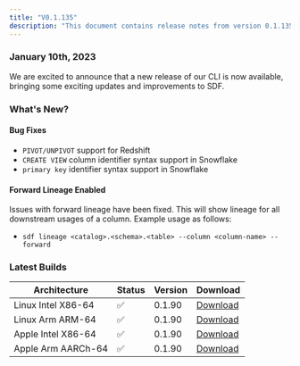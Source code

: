 ```yaml
---
title: "V0.1.135"
description: "This document contains release notes from version 0.1.135 of SDF."
---
```

### January 10th, 2023

We are excited to announce that a new release of our CLI is now available, bringing some exciting updates and improvements to SDF.

### What's New?

#### Bug Fixes

- `PIVOT/UNPIVOT` support for Redshift
- `CREATE VIEW` column identifier syntax support in Snowflake
- `primary key` identifier syntax support in Snowflake

#### Forward Lineage Enabled

Issues with forward lineage have been fixed. This will show lineage for all downstream usages of a column. Example usage as follows: 

- `sdf lineage <catalog>.<schema>.<table> --column <column-name> --forward`

### Latest Builds

| Architecture           | Status | Version | Download |
| ---------------------- | ------ | ------- | -------- |
| Linux Intel X86-64     |   ✅   | 0.1.90  | [Download](https://cdn.sdf.com/releases/download/sdf-v0.1.135-x86_64-unknown-linux-musl.tar.gz) |
| Linux Arm ARM-64       |   ✅   | 0.1.90  | [Download](https://cdn.sdf.com/releases/download/sdf-v0.1.135-arm-unknown-linux-gnueabihf.tar.gz) |
| Apple Intel X86-64     |   ✅   | 0.1.90  | [Download](https://cdn.sdf.com/releases/download/sdf-v0.1.135-x86_64-apple-darwin.tar.gz) |
| Apple Arm AARCh-64     |   ✅   | 0.1.90  | [Download](https://cdn.sdf.com/releases/download/sdf-v0.1.135-aarch64-apple-darwin.tar.gz) |
